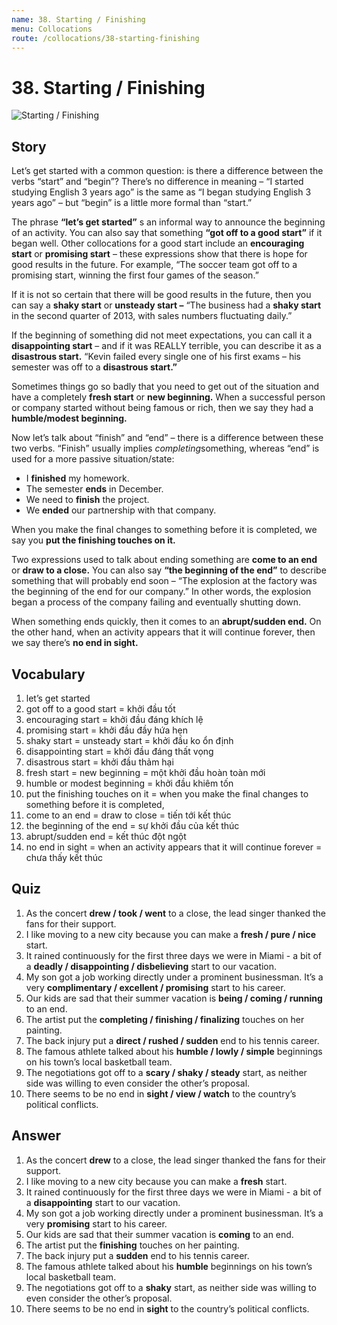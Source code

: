 ```yaml
---
name: 38. Starting / Finishing
menu: Collocations
route: /collocations/38-starting-finishing
---
```



# 38. Starting / Finishing

<Image src="/public/starting-finishing.jpg" alt="Starting / Finishing" />

## Story

Let’s get started with a common question: is there a difference between the verbs “start” and “begin”? There’s no difference in meaning – “I started studying English 3 years ago” is the same as “I began studying English 3 years ago” – but “begin” is a little more formal than “start.”

The phrase **“let’s get started”** s an informal way to announce the beginning of an activity. You can also say that something **“got off to a good start”** if it began well. Other collocations for a good start include an **encouraging start** or **promising start** – these expressions show that there is hope for good results in the future. For example, “The soccer team got off to a promising start, winning the first four games of the season.”

If it is not so certain that there will be good results in the future, then you can say a **shaky start** or **unsteady start –** “The business had a **shaky start** in the second quarter of 2013, with sales numbers fluctuating daily.”

If the beginning of something did not meet expectations, you can call it a **disappointing start** – and if it was REALLY terrible, you can describe it as a **disastrous start.** “Kevin failed every single one of his first exams – his semester was off to a **disastrous start.”**

Sometimes things go so badly that you need to get out of the situation and have a completely **fresh start** or **new beginning.** When a successful person or company started without being famous or rich, then we say they had a **humble/modest beginning.**

Now let’s talk about “finish” and “end” – there is a difference between these two verbs. “Finish” usually implies *completing*something, whereas “end” is used for a more passive situation/state:

- I **finished** my homework.
- The semester **ends** in December.
- We need to **finish** the project.
- We **ended** our partnership with that company.

When you make the final changes to something before it is completed, we say you **put the finishing touches on it.**

Two expressions used to talk about ending something are **come to an end** or **draw to a close.** You can also say **“the beginning of the end”** to describe something that will probably end soon – “The explosion at the factory was the beginning of the end for our company.” In other words, the explosion began a process of the company failing and eventually shutting down.

When something ends quickly, then it comes to an **abrupt/sudden end.** On the other hand, when an activity appears that it will continue forever, then we say there’s **no end in sight.**

## Vocabulary

1. let’s get started
2. got off to a good start = khởi đầu tốt
3. encouraging start = khởi đầu đáng khích lệ
4. promising start = khởi đầu đầy hứa hẹn
5. shaky start = unsteady start = khởi đầu ko ổn định
6. disappointing start = khởi đầu đáng thất vọng
7. disastrous start = khởi đầu thảm hại
8. fresh start = new beginning = một khởi đầu hoàn toàn mới
9. humble or modest beginning = khởi đầu khiêm tốn
10. put the finishing touches on it = when you make the final changes to something before it is completed,
11. come to an end = draw to close = tiến tới kết thúc
12. the beginning of the end = sự khởi đầu của kết thúc
13. abrupt/sudden end = kết thúc đột ngột
14. no end in sight = when an activity appears that it will continue forever = chưa thấy kết thúc

## Quiz

1. As the concert **drew / took / went** to a close, the lead singer thanked the fans for their support.
2. I like moving to a new city because you can make a **fresh / pure / nice** start.
3. It rained continuously for the first three days we were in Miami - a bit of a **deadly / disappointing / disbelieving** start to our vacation.
4. My son got a job working directly under a prominent businessman. It’s a very **complimentary / excellent / promising** start to his career.
5. Our kids are sad that their summer vacation is **being / coming / running** to an end.
6. The artist put the **completing / finishing / finalizing** touches on her painting.
7. The back injury put a **direct / rushed / sudden** end to his tennis career.
8. The famous athlete talked about his **humble / lowly / simple** beginnings on his town’s local basketball team.
9. The negotiations got off to a **scary / shaky / steady** start, as neither side was willing to even consider the other’s proposal.
10. There seems to be no end in **sight / view / watch** to the country’s political conflicts.

## Answer

1. As the concert **drew** to a close, the lead singer thanked the fans for their support.
2. I like moving to a new city because you can make a **fresh** start.
3. It rained continuously for the first three days we were in Miami - a bit of a **disappointing** start to our vacation.
4. My son got a job working directly under a prominent businessman. It’s a very **promising** start to his career.
5. Our kids are sad that their summer vacation is **coming** to an end.
6. The artist put the **finishing** touches on her painting.
7. The back injury put a **sudden** end to his tennis career.
8. The famous athlete talked about his **humble** beginnings on his town’s local basketball team.
9. The negotiations got off to a **shaky** start, as neither side was willing to even consider the other’s proposal.
10. There seems to be no end in **sight** to the country’s political conflicts.
